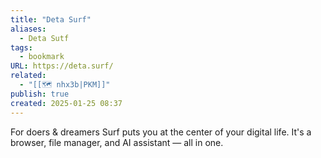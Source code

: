 ```yaml
---
title: "Deta Surf"
aliases:
  - Deta Sutf
tags:
  - bookmark
URL: https://deta.surf/
related:
  - "[[🗺️ nhx3b|PKM]]"
publish: true
created: 2025-01-25 08:37
---
```




For doers & dreamers
Surf puts you at the center of your digital life.
It's a browser, file manager, and AI assistant — all in one.